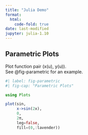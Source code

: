 ```yaml
---
title: "Julia Demo"
format:
  html:
    code-fold: true
date: last-modified
jupyter: julia-1.10 
---
```


## Parametric Plots 
 
Plot function pair (x(u), y(u)).  
See @fig-parametric for an example.

```julia
#| label: fig-parametric
#| fig-cap: "Parametric Plots"

using Plots

plot(sin, 
     x->sin(2x), 
     0, 
     2π, 
     leg=false, 
     fill=(0,:lavender))
```

